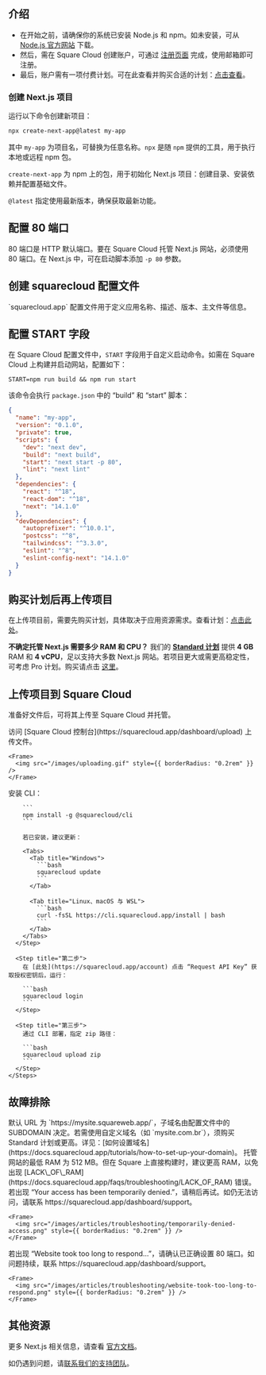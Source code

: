 ## 介绍

- 在开始之前，请确保你的系统已安装 Node.js 和 npm。如未安装，可从 [Node.js 官方网站](https://nodejs.org/) 下载。
- 然后，需在 Square Cloud 创建账户，可通过 [注册页面](https://squarecloud.app/signup) 完成，使用邮箱即可注册。
- 最后，账户需有一项付费计划。可在此查看并购买合适的计划：[点击查看](https://squarecloud.app/plans)。

### 创建 Next.js 项目

运行以下命令创建新项目：

```bash
npx create-next-app@latest my-app
```

其中 `my-app` 为项目名，可替换为任意名称。`npx` 是随 `npm` 提供的工具，用于执行本地或远程 npm 包。

`create-next-app` 为 npm 上的包，用于初始化 Next.js 项目：创建目录、安装依赖并配置基础文件。

`@latest` 指定使用最新版本，确保获取最新功能。

## 配置 80 端口

80 端口是 HTTP 默认端口。要在 Square Cloud 托管 Next.js 网站，必须使用 80 端口。在 Next.js 中，可在启动脚本添加 `-p 80` 参数。

## 创建 squarecloud 配置文件

<Card title="了解：如何创建 Square Cloud 配置文件。" icon="link" href="https://docs.squarecloud.app/getting-started/config-file">
  `squarecloud.app` 配置文件用于定义应用名称、描述、版本、主文件等信息。
</Card>

## 配置 START 字段

在 Square Cloud 配置文件中，`START` 字段用于自定义启动命令。如需在 Square Cloud 上构建并启动网站，配置如下：

```app squarecloud.app
START=npm run build && npm run start
```

该命令会执行 `package.json` 中的 “build” 和 “start” 脚本：

```json package.json
{
  "name": "my-app",
  "version": "0.1.0",
  "private": true,
  "scripts": {
    "dev": "next dev",
    "build": "next build",
    "start": "next start -p 80",
    "lint": "next lint"
  },
  "dependencies": {
    "react": "^18",
    "react-dom": "^18",
    "next": "14.1.0"
  },
  "devDependencies": {
    "autoprefixer": "^10.0.1",
    "postcss": "^8",
    "tailwindcss": "^3.3.0",
    "eslint": "^8",
    "eslint-config-next": "14.1.0"
  }
}
```

## 购买计划后再上传项目

在上传项目前，需要先购买计划，具体取决于应用资源需求。查看计划：[点击此处](https://squarecloud.app/plans)。

<Note>**不确定托管 Next.js 需要多少 RAM 和 CPU？** 我们的 **[Standard 计划](https://squarecloud.app/pay/standard)** 提供 **4 GB** RAM 和 **4 vCPU**，足以支持大多数 Next.js 网站。若项目更大或需更高稳定性，可考虑 Pro 计划。购买请点击 [这里](https://squarecloud.app/pay/pro)。</Note>

## 上传项目到 Square Cloud

准备好文件后，可将其上传至 Square Cloud 并托管。

<Tabs>
  <Tab title="Dashboard Upload">
    访问 [Square Cloud 控制台](https://squarecloud.app/dashboard/upload) 上传文件。

    <Frame>
      <img src="/images/uploading.gif" style={{ borderRadius: "0.2rem" }} />
    </Frame>
  </Tab>

  <Tab title="CLI Upload">
    <Steps>
      <Step title="第一步">
        安装 CLI：

        ```
        npm install -g @squarecloud/cli
        ```

        若已安装，建议更新：

        <Tabs>
          <Tab title="Windows">
            ```bash
            squarecloud update
            ```
          </Tab>

          <Tab title="Linux、macOS 与 WSL">
            ```bash
            curl -fsSL https://cli.squarecloud.app/install | bash
            ```
          </Tab>
        </Tabs>
      </Step>

      <Step title="第二步">
        在 [此处](https://squarecloud.app/account) 点击 “Request API Key” 获取授权密钥后，运行：

        ```bash
        squarecloud login
        ```
      </Step>

      <Step title="第三步">
        通过 CLI 部署，指定 zip 路径：

        ```bash
        squarecloud upload zip
        ```
      </Step>
    </Steps>
  </Tab>
</Tabs>

## 故障排除

<AccordionGroup>
  <Accordion title="自定义域名" icon="globe" iconType="solid">
    默认 URL 为 `https://mysite.squareweb.app/`，子域名由配置文件中的 SUBDOMAIN 决定。若需使用自定义域名（如 `mysite.com.br`），须购买 Standard 计划或更高。详见：[如何设置域名](https://docs.squarecloud.app/tutorials/how-to-set-up-your-domain)。
  </Accordion>

  <Accordion title="最低 RAM 要求" icon="memory" iconType="solid">
    托管网站的最低 RAM 为 512 MB。但在 Square 上直接构建时，建议更高 RAM，以免出现 [LACK\_OF\_RAM](https://docs.squarecloud.app/faqs/troubleshooting/LACK_OF_RAM) 错误。
  </Accordion>

  <Accordion title="访问被暂时拒绝" icon="ban" iconType="solid">
    若出现 “Your access has been temporarily denied.”，请稍后再试。如仍无法访问，请联系 https://squarecloud.app/dashboard/support。

    <Frame>
      <img src="/images/articles/troubleshooting/temporarily-denied-access.png" style={{ borderRadius: "0.2rem" }} />
    </Frame>
  </Accordion>

  <Accordion title="网站响应过慢…" icon="clock" iconType="solid">
    若出现 “Website took too long to respond...”，请确认已正确设置 80 端口。如问题持续，联系 https://squarecloud.app/dashboard/support。

    <Frame>
      <img src="/images/articles/troubleshooting/website-took-too-long-to-respond.png" style={{ borderRadius: "0.2rem" }} />
    </Frame>
  </Accordion>
</AccordionGroup>

## 其他资源

更多 Next.js 相关信息，请查看 [官方文档](https://nextjs.org/docs)。

如仍遇到问题，请[联系我们的支持团队](/company/support)。
